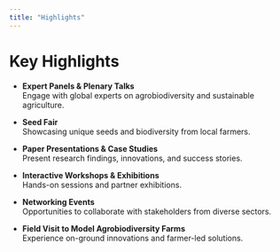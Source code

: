 ```yaml
---
title: "Highlights"
---
```


# Key Highlights

-   **Expert Panels & Plenary Talks**\
    Engage with global experts on agrobiodiversity and sustainable agriculture.

-   **Seed Fair**\
    Showcasing unique seeds and biodiversity from local farmers.

-   **Paper Presentations & Case Studies**\
    Present research findings, innovations, and success stories.

-   **Interactive Workshops & Exhibitions**\
    Hands-on sessions and partner exhibitions.

-   **Networking Events**\
    Opportunities to collaborate with stakeholders from diverse sectors.

-   **Field Visit to Model Agrobiodiversity Farms**\
    Experience on-ground innovations and farmer-led solutions.

